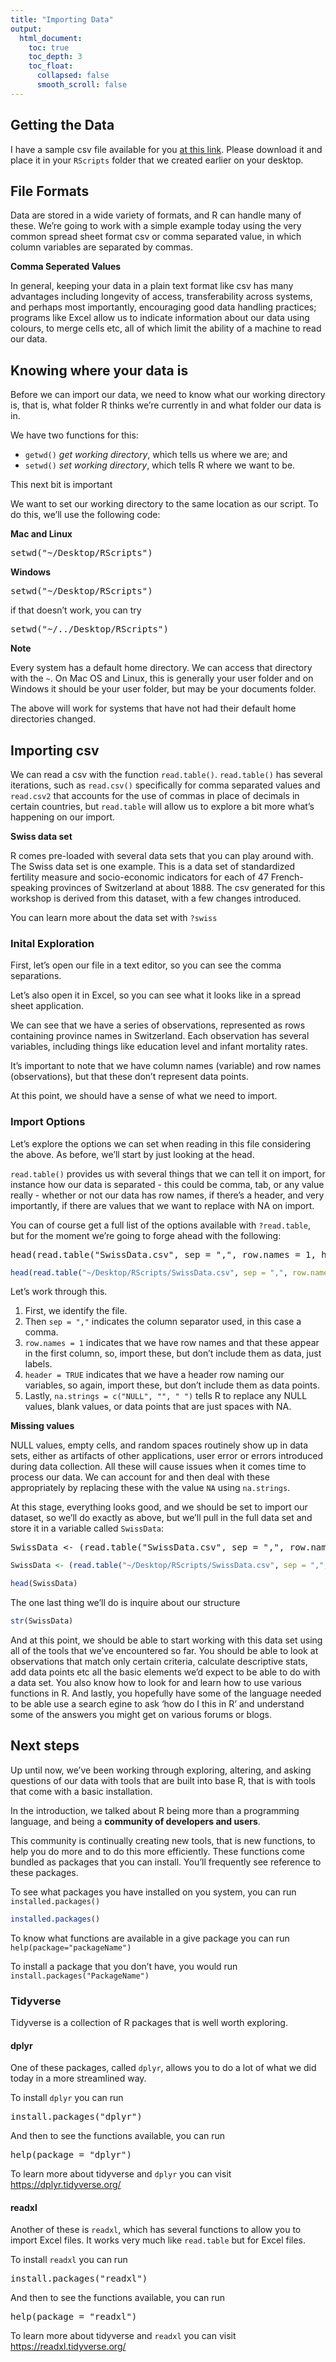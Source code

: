 ```yaml
---
title: "Importing Data"
output:
  html_document:
    toc: true
    toc_depth: 3
    toc_float:
      collapsed: false
      smooth_scroll: false
---
```


## Getting the Data

I have a sample csv file available for you [at this link](./files/SwissData.csv). Please download it and place it in your `RScripts` folder that we created earlier on your desktop.

## File Formats

Data are stored in a wide variety of formats, and R can handle many of these. We're going to work with a simple example today using the very common spread sheet format csv or comma separated value, in which column variables are separated by commas.

<div class="question">
**Comma Seperated Values**

In general, keeping your data in a plain text format like csv has many advantages including longevity of access, transferability across systems, and perhaps most importantly, encouraging good data handling practices; programs like Excel allow us to indicate information about our data using colours, to merge cells etc, all of which limit the ability of a machine to read our data.
</div>

## Knowing where your data is

Before we can import our data, we need to know what our working directory is, that is, what folder R thinks we're currently in and what folder our data is in.

We have two functions for this:

* `getwd()` *get working directory*, which tells us where we are; and
* `setwd()` *set working directory*, which tells R where we want to be.

<span class="important">This next bit is important</span>

We want to set our working directory to the same location as our script. To do this, we'll use the following code:

**Mac and Linux**

<pre>setwd("~/Desktop/RScripts")</pre>

**Windows**

<pre>setwd("~/Desktop/RScripts")</pre>

if that doesn't work, you can try

<pre>setwd("~/../Desktop/RScripts")</pre>

<div class="note">
**Note**

Every system has a default home directory. We can access that directory with the `~`. On Mac OS and Linux, this is generally your user folder and on Windows it should be your user folder, but may be your documents folder.

The above will work for systems that have not had their default home directories changed.
</div>

## Importing csv

We can read a csv with the function `read.table()`. `read.table()` has several iterations, such as `read.csv()` specifically for comma separated values and `read.csv2` that accounts for the use of commas in place of decimals in certain countries, but `read.table` will allow us to explore a bit more what's happening on our import.

<div class="question">
**Swiss data set**

R comes pre-loaded with several data sets that you can play around with. The Swiss data set is one example. This is a data set of standardized fertility measure and socio-economic indicators for each of 47 French-speaking provinces of Switzerland at about 1888. The csv generated for this workshop is derived from this dataset, with a few changes introduced.

You can learn more about the data set with `?swiss`
</div>

### Inital Exploration

First, let's open our file in a text editor, so you can see the comma separations.

Let's also open it in Excel, so you can see what it looks like in a spread sheet application.

We can see that we have a series of observations, represented as rows containing province names in Switzerland. Each observation has several variables, including things like education level and infant mortality rates.

It's important to note that we have column names (variable) and row names (observations), but that these don't represent data points.

At this point, we should have a sense of what we need to import.

### Import Options

Let's explore the options we can set when reading in this file considering the above. As before, we'll start by just looking at the head.

`read.table()` provides us with several things that we can tell it on import, for instance how our data is separated - this could be comma, tab, or any value really - whether or not our data has row names, if there's a header, and very importantly, if there are values that we want to replace with NA on import.

You can of course get a full list of the options available with `?read.table`, but for the moment we're going to forge ahead with the following:

<pre>head(read.table("SwissData.csv", sep = ",", row.names = 1, header = TRUE, na.strings = c("NULL", "", " ")))</pre>

```R
head(read.table("~/Desktop/RScripts/SwissData.csv", sep = ",", row.names = 1, header = TRUE, na.strings = c("NULL", "", " ")))
```

Let's work through this.

1. First, we identify the file.
2. Then `sep = ","` indicates the column separator used, in this case a comma.
3. `row.names = 1` indicates that we have row names and that these appear in the first column, so, import these, but don't include them as data, just labels.
4. `header = TRUE` indicates that we have a header row naming our variables, so again, import these, but don't include them as data points.
5. Lastly, `na.strings = c("NULL", "", " ")` tells R to replace any NULL values, blank values, or data points that are just spaces with NA.

<div class="question">
**Missing values**

NULL values, empty cells, and random spaces routinely show up in data sets, either as artifacts of other applications, user error or errors introduced during data collection. All these will cause issues when it comes time to process our data. We can account for and then deal with these appropriately by replacing these with the value `NA` using `na.strings`.

</div>

At this stage, everything looks good, and we should be set to import our dataset, so we'll do exactly as above, but we'll pull in the full data set and store it in a variable called `SwissData`:

<pre>SwissData <- (read.table("SwissData.csv", sep = ",", row.names = 1, header = TRUE, na.strings = c("NULL", "", " ")))</pre>

```R
SwissData <- (read.table("~/Desktop/RScripts/SwissData.csv", sep = ",", row.names = 1, header = TRUE, na.strings = c("NULL", "", " ")))
```

```R
head(SwissData)
```

The one last thing we'll do is inquire about our structure

```R
str(SwissData)
```

And at this point, we should be able to start working with this data set using all of the tools that we've encountered so far. You should be able to look at observations that match only certain criteria, calculate descriptive stats, add data points etc all the basic elements we'd expect to be able to do with a data set. You also know how to look for and learn how to use various functions in R. And lastly, you hopefully have some of the language needed to be able use a search egine to ask 'how do I this in R' and understand some of the answers you might get on various forums or blogs.

## Next steps

Up until now, we've been working through exploring, altering, and asking questions of our data with tools that are built into  base R, that is with tools that come with a basic installation.

In the introduction, we talked about R being more than a programming language, and being a **community of developers and users**.

This community is continually creating new tools, that is new functions, to help you do more and to do this more efficiently. These functions come bundled as packages that you can install. You'll frequently see reference to these packages.

To see what packages you have installed on you system, you can run `installed.packages()`

```R
installed.packages()
```

To know what functions are available in a give package you can run `help(package="packageName")`

To install a package that you don't have, you would run `install.packages("PackageName")`

### Tidyverse

Tidyverse is a collection of R packages that is well worth exploring.

#### dplyr

One of these packages, called `dplyr`, allows you to do a lot of what we did today in a more streamlined way.

To install `dplyr` you can run

<pre>install.packages("dplyr")</pre>

And then to see the functions available, you can run

<pre>help(package = "dplyr")</pre>

To learn more about tidyverse and `dplyr` you can visit [https://dplyr.tidyverse.org/](https://dplyr.tidyverse.org/)

#### readxl

Another of these is `readxl`, which has several functions to allow you to import Excel files. It works very much like `read.table` but for Excel files.

To install `readxl` you can run

<pre>install.packages("readxl")</pre>

And then to see the functions available, you can run

<pre>help(package = "readxl")</pre>

To learn more about tidyverse and `readxl` you can visit [https://readxl.tidyverse.org/](https://readxl.tidyverse.org/)

